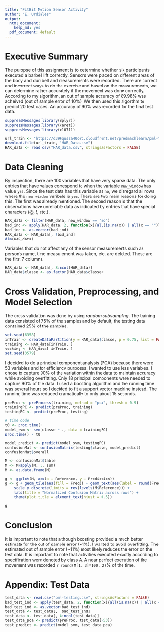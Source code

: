 ```yaml
---
title: "FitBit Motion Sensor Activity"
author: "E. Urdiales"
output:
  html_document:
    keep_md: yes
  pdf_document: default
---
```


# Executive Summary
The puropse of this assignment is to determine whether six participants executed a barbell
lift correctly. Sensors were placed on different areas of the body and dumbell and measurements
were recorded. There are correct and incorrect ways to do the exercise and based on the 
measurements, we can determine rather accurately if the movement was done correctly. According 
to my algorithm, an out of sample accuracy of 89.98% was acheived (out of sample error 
of 10%). We then used this algorthm to predict 20 test cases. An accuracy of 90% was 
recorded for the final test data.

```r
suppressMessages(library(dplyr))
suppressMessages(library(caret))
suppressMessages(library(e1071))
```

```r
url_train <- "https://d396qusza40orc.cloudfront.net/predmachlearn/pml-training.csv"
download.file(url_train, "HAR_Data.csv")
HAR_data <- read.csv("HAR_data.csv", stringsAsFactors = FALSE)
```

# Data Cleaning
By inspection, there are 100 variables that have very sparse data. The only entries that
have values correspond to when the variable `new_window` has value `yes`. Since the test data has 
this variable as `no`, we disregard all rows where the `new window` varibale is `yes`. There are
two main reasons for doing this. The first was already mentioned. The second reason is that the
observations have unreliable data as indicated by entries that have special characters (@, !, etc.).

```r
HAR_data <- filter(HAR_data, new_window == "no")
bad_ind <- apply(HAR_data, 2, function(x){all(is.na(x)) | all(x == "")})
bad_ind <- as.vector(bad_ind)
HAR_data <- HAR_data[, !bad_ind]
dim(HAR_data)
```

Variables that do not affect any of the sensor measurements such as person's name, time measurement 
was taken, etc. are deleted. These are the first 7 columns. 

```r
HAR_data <- HAR_data[, 8:ncol(HAR_data)]
HAR_data$classe <- as.factor(HAR_data$classe)
```

# Cross Validation, Preprocessing, and Model Selection
The cross validation was done by using *random subsampling*. The training data consisted of 
75% of the samples and by default, the testing data contained 25% of the samples. 

```r
set.seed(6358)
inTrain <- createDataPartition(y = HAR_data$classe, p = 0.75, list = FALSE)
training <- HAR_data[inTrain, ]
testing <- HAR_data[-inTrain, ]
set.seed(3579)
```

I decided to do a principal component analysis (PCA) because there were 53 variables and for 
efficiency purposes, I wanted to use less variables. I chose to capture 90% of the variation 
within the data to maintain accuracy while avoiding overfitting. Only 18 principal components 
were needed to capture 90% of the data. I used a boosting algorithm and the running time was 
several hours so I decided to fit a support vector machine instead. The running time was 
reduced dramatically to only about 15 seconds.

```r
preProc <- preProcess(training, method = "pca", thresh = 0.9)
trainingPC <- predict(preProc, training)
testingPC <- predict(preProc, testing)

# time code
t0 <- proc.time()
model_svm <- svm(classe ~ ., data = trainingPC)
proc.time() - t0

model_predict <- predict(model_svm, testingPC)
confusionMat <- confusionMatrix(testing$classe, model_predict)
confusionMat$overall
```

```r
M <- confusionMat$table
M <- M/apply(M, 1, sum)
M <- as.data.frame(M)

g <- ggplot(M, aes(x = Reference, y = Prediction))
g <- g + geom_tile(aes(fill = Freq)) + geom_text(aes(label = round(Freq, 2))) + 
    scale_y_discrete(limits = rev(levels(M$Reference))) + 
    labs(title = "Normalized Confusion Matrix across rows") + 
    theme(plot.title = element_text(hjust = 0.5))
```

```r
g
```

# Conclusion

It is important to note that although boosting provided a much better estimate for the out of
sample error (~1%), I wanted to avoid overfitting. The estimated out of sample error (~11%)
most likely reduces the error on the test data. It is important to note that activities
executed exactly according to specification were denoted by class A. A near perfect execution
of the movement was recorded `r round(M[1, 3]*100, 2)`% of the time. 


# Appendix: Test Data
```r
test_data <- read.csv("pml-testing.csv", stringsAsFactors = FALSE)
bad_test_ind <- apply(test_data, 2, function(x){all(is.na(x)) | all(x == "")})
bad_test_ind <- as.vector(bad_test_ind)
test_data <- test_data[, !bad_test_ind]
test_data <- test_data[, 8:ncol(test_data)]
test_data_pca <- predict(preProc, test_data[-53])
test_predict <- predict(model_svm, test_data_pca)
```















